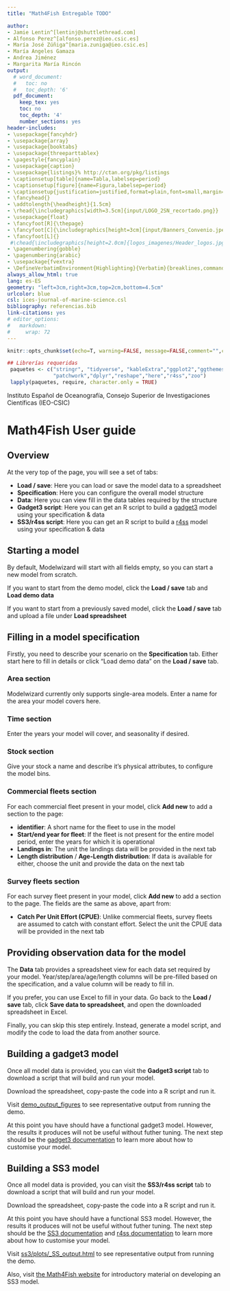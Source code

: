 ```yaml
---
title: "Math4Fish Entregable TODO"

author:
- Jamie Lentin^[lentinj@shuttlethread.com]
- Alfonso Perez^[alfonso.perez@ieo.csic.es]
- María José Zúñiga^[maria.zuniga@ieo.csic.es]
- María Angeles Gamaza
- Andrea Jiménez
- Margarita María Rincón
output:
  # word_document:
  #   toc: no
  #   toc_depth: '6'
  pdf_document:
    keep_tex: yes
    toc: no
    toc_depth: '4'
    number_sections: yes
header-includes:
- \usepackage{fancyhdr}
- \usepackage{array}
- \usepackage{booktabs}
- \usepackage{threeparttablex}
- \pagestyle{fancyplain}
- \usepackage{caption}
- \usepackage{listings}% http://ctan.org/pkg/listings
- \captionsetup[table]{name=Tabla,labelsep=period}
- \captionsetup[figure]{name=Figura,labelsep=period}
- \captionsetup{justification=justified,format=plain,font=small,margin=1pt}
- \fancyhead{}
- \addtolength{\headheight}{1.5cm}
- \rhead{\includegraphics[width=3.5cm]{input/LOGO_2SN_recortado.png}}
- \usepackage{float}
- \fancyfoot[R]{\thepage}
- \fancyfoot[C]{\includegraphics[height=3cm]{input/Banners_Convenio.jpeg}}
- \fancyfoot[L]{}
 #\chead{\includegraphics[height=2.0cm]{logos_imagenes/Header_logos.jpg}}
- \pagenumbering{gobble}
- \pagenumbering{arabic}
- \usepackage{fvextra}
- \DefineVerbatimEnvironment{Highlighting}{Verbatim}{breaklines,commandchars=\\\{\}}
always_allow_html: true
lang: es-ES
geometry: "left=3cm,right=3cm,top=2cm,bottom=4.5cm"
urlcolor: blue
csl: ices-journal-of-marine-science.csl
bibliography: referencias.bib
link-citations: yes
# editor_options:
#   markdown:
#     wrap: 72
---
```


```r
knitr::opts_chunk$set(echo=T, warning=FALSE, message=FALSE,comment="",collapse=TRUE,fig.align="center",fig.pos="h!",eval=F,tidy=TRUE, tidy.opts=list(arrow=TRUE, indent=2))
```


```r
## Librerías requeridas
 paquetes <- c("stringr", "tidyverse", "kableExtra","ggplot2","ggthemes",
               "patchwork","dplyr","reshape","here","r4ss","zoo")
 lapply(paquetes, require, character.only = TRUE)
```


<!-- \mbox{} con esto inserto una línea en blanco -->

\mbox{}

\mbox{}

\mbox{}

Instituto Español de Oceanografía, Consejo Superior de Investigaciones
Científicas (IEO-CSIC)

```{=tex}
\renewcommand{\tablename}{Tabla}
\newpage
```
\mbox{} \setcounter{tocdepth}{5} \tableofcontents \newpage

# Math4Fish User guide

## Overview

At the very top of the page, you will see a set of tabs:

* **Load / save**: Here you can load or save the model data to a spreadsheet
* **Specification**: Here you can configure the overall model structure
* **Data**: Here you can view fill in the data tables required by the structure
* **Gadget3 script**: Here you can get an R script to build a [gadget3](https://gadget-framework.github.io/gadget3/) model using your specification & data
* **SS3/r4ss script**: Here you can get an R script to build a [r4ss](https://github.com/r4ss/r4ss) model using your specification & data

## Starting a model

By default, Modelwizard will start with all fields empty, so you can start a new model from scratch.

If you want to start from the demo model, click the **Load / save** tab and **Load demo data**

If you want to start from a previously saved model, click the **Load / save** tab and upload a file under **Load spreadsheet**

## Filling in a model specification

Firstly, you need to describe your scenario on the **Specification** tab.
Either start here to fill in details or click "Load demo data" on the **Load / save** tab.

### **Area** section

Modelwizard currently only supports single-area models.
Enter a name for the area your model covers here.

### **Time** section

Enter the years your model will cover, and seasonality if desired.

### **Stock** section

Give your stock a name and describe it's physical attributes, to configure the model bins.

### **Commercial fleets** section

For each commercial fleet present in your model, click **Add new** to add a section to the page:

* **identifier**: A short name for the fleet to use in the model
* **Start/end year for fleet**: If the fleet is not present for the entire model period, enter the years for which it is operational
* **Landings in**: The unit the landings data will be provided in the next tab
* **Length distribution** / **Age-Length distribution**: If data is available for either, choose the unit and provide the data on the next tab

### **Survey fleets** section

For each survey fleet present in your model, click **Add new** to add a section to the page.
The fields are the same as above, apart from:

* **Catch Per Unit Effort (CPUE)**: Unlike commercial fleets, survey fleets are assumed to catch with constant effort. Select the unit the CPUE data will be provided in the next tab

## Providing observation data for the model

The **Data** tab provides a spreadsheet view for each data set required by your model.
Year/step/area/age/length columns will be pre-filled based on the specification, and a value column will be ready to fill in.

If you prefer, you can use Excel to fill in your data. Go back to the **Load / save** tab, click **Save data to spreadsheet**, and open the downloaded spreadsheet in Excel.

Finally, you can skip this step entirely. Instead, generate a model script, and modify the code to load the data from another source.

## Building a gadget3 model

Once all model data is provided, you can visit the **Gadget3 script** tab to download a script that will build and run your model.

Download the spreadsheet, copy-paste the code into a R script and run it.

Visit [demo_output_figures](demo_output_figures.html) to see representative output from running the demo.

At this point you have should have a functional gadget3 model.
However, the results it produces will not be useful without futher tuning.
The next step should be the [gadget3 documentation](https://gadget-framework.github.io/gadget3/articles/) to learn more about how to customise your model.

## Building a SS3 model

Once all model data is provided, you can visit the **SS3/r4ss script** tab to download a script that will build and run your model.

Download the spreadsheet, copy-paste the code into a R script and run it.

At this point you have should have a functional SS3 model.
However, the results it produces will not be useful without futher tuning.
The next step should be the [SS3 documentation](https://vlab.noaa.gov/web/stock-synthesis) and [r4ss documentation](https://r4ss.github.io/r4ss/) to learn more about how to customise your model.

Visit [ss3/plots/_SS_output.html](ss3/plots/_SS_output.html) to see representative output from running the demo.

Also, visit [the Math4Fish website](https://math4fish.ieo.csic.es/proyecto-2-3/) for introductory material on developing an SS3 model.
